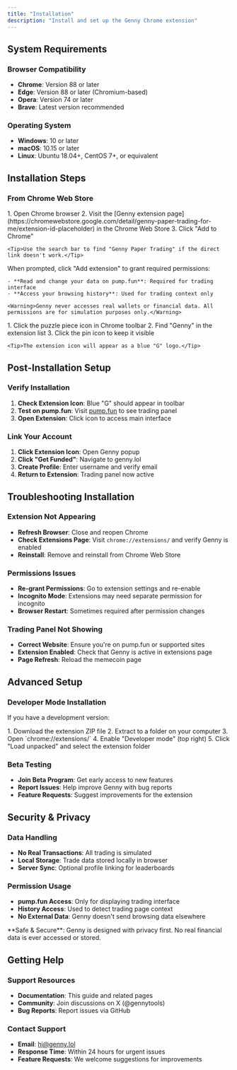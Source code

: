 ```yaml
---
title: "Installation"
description: "Install and set up the Genny Chrome extension"
---
```


## System Requirements

### Browser Compatibility
- **Chrome**: Version 88 or later
- **Edge**: Version 88 or later (Chromium-based)
- **Opera**: Version 74 or later
- **Brave**: Latest version recommended

### Operating System
- **Windows**: 10 or later
- **macOS**: 10.15 or later
- **Linux**: Ubuntu 18.04+, CentOS 7+, or equivalent

## Installation Steps

### From Chrome Web Store

<AccordionGroup>
  <Accordion icon="download" title="Find Genny in Chrome Web Store">
    1. Open Chrome browser
    2. Visit the [Genny extension page](https://chromewebstore.google.com/detail/genny-paper-trading-for-me/extension-id-placeholder) in the Chrome Web Store
    3. Click "Add to Chrome"

    <Tip>Use the search bar to find "Genny Paper Trading" if the direct link doesn't work.</Tip>
  </Accordion>

  <Accordion icon="shield-check" title="Grant Permissions">
    When prompted, click "Add extension" to grant required permissions:

    - **Read and change your data on pump.fun**: Required for trading interface
    - **Access your browsing history**: Used for trading context only

    <Warning>Genny never accesses real wallets or financial data. All permissions are for simulation purposes only.</Warning>
  </Accordion>

  <Accordion icon="pin" title="Pin Extension to Toolbar">
    1. Click the puzzle piece icon in Chrome toolbar
    2. Find "Genny" in the extension list
    3. Click the pin icon to keep it visible

    <Tip>The extension icon will appear as a blue "G" logo.</Tip>
  </Accordion>
</AccordionGroup>

## Post-Installation Setup

### Verify Installation
1. **Check Extension Icon**: Blue "G" should appear in toolbar
2. **Test on pump.fun**: Visit [pump.fun](https://pump.fun) to see trading panel
3. **Open Extension**: Click icon to access main interface

### Link Your Account
1. **Click Extension Icon**: Open Genny popup
2. **Click "Get Funded"**: Navigate to genny.lol
3. **Create Profile**: Enter username and verify email
4. **Return to Extension**: Trading panel now active

## Troubleshooting Installation

### Extension Not Appearing
- **Refresh Browser**: Close and reopen Chrome
- **Check Extensions Page**: Visit `chrome://extensions/` and verify Genny is enabled
- **Reinstall**: Remove and reinstall from Chrome Web Store

### Permissions Issues
- **Re-grant Permissions**: Go to extension settings and re-enable
- **Incognito Mode**: Extensions may need separate permission for incognito
- **Browser Restart**: Sometimes required after permission changes

### Trading Panel Not Showing
- **Correct Website**: Ensure you're on pump.fun or supported sites
- **Extension Enabled**: Check that Genny is active in extensions page
- **Page Refresh**: Reload the memecoin page

## Advanced Setup

### Developer Mode Installation
If you have a development version:

<AccordionGroup>
  <Accordion icon="code" title="Load Unpacked Extension">
    1. Download the extension ZIP file
    2. Extract to a folder on your computer
    3. Open `chrome://extensions/`
    4. Enable "Developer mode" (top right)
    5. Click "Load unpacked" and select the extension folder
  </Accordion>
</AccordionGroup>

### Beta Testing
- **Join Beta Program**: Get early access to new features
- **Report Issues**: Help improve Genny with bug reports
- **Feature Requests**: Suggest improvements for the extension

## Security & Privacy

### Data Handling
- **No Real Transactions**: All trading is simulated
- **Local Storage**: Trade data stored locally in browser
- **Server Sync**: Optional profile linking for leaderboards

### Permission Usage
- **pump.fun Access**: Only for displaying trading interface
- **History Access**: Used to detect trading page context
- **No External Data**: Genny doesn't send browsing data elsewhere

<Note>
  **Safe & Secure**: Genny is designed with privacy first. No real financial data is ever accessed or stored.
</Note>

## Getting Help

### Support Resources
- **Documentation**: This guide and related pages
- **Community**: Join discussions on X (@gennytools)
- **Bug Reports**: Report issues via GitHub

### Contact Support
- **Email**: hi@genny.lol
- **Response Time**: Within 24 hours for urgent issues
- **Feature Requests**: We welcome suggestions for improvements